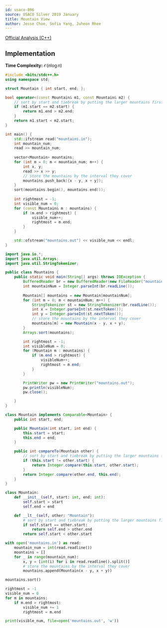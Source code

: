 ```yaml
---
id: usaco-896
source: USACO Silver 2019 January
title: Mountain View
author: Jesse Choe, Sofia Yang, Juheon Rhee
---
```


[Official Analysis (C++)](http://usaco.org/current/data/sol_mountains_silver_jan19.html)

## Implementation

**Time Complexity:** $\mathcal{O}(n\log n)$

<LanguageSection>
<CPPSection>

```cpp
#include <bits/stdc++.h>
using namespace std;

struct Mountain { int start, end; };

bool operator<(const Mountain& m1, const Mountain& m2) {
	// sort by start and tiebreak by putting the larger mountains first
	if (m1.start == m2.start) {
		return m1.end > m2.end;
	}
	return m1.start < m2.start;
}

int main() {
	std::ifstream read("mountains.in");
	int mountain_num;
	read >> mountain_num;
	
	vector<Mountain> mountains;
	for (int m = 0; m < mountain_num; m++) {
		int x, y;
		read >> x >> y;
		// store the mountains by the interval they cover
		mountains.push_back({x - y, x + y});
	}
	sort(mountains.begin(), mountains.end());
	
	int rightmost = -1;
	int visible_num = 0;
	for (const Mountain& m : mountains) {
		if (m.end > rightmost) {
			visible_num++;
			rightmost = m.end;
		}
	}

	std::ofstream("mountains.out") << visible_num << endl;
}
```

</CPPSection>
<JavaSection>

```java
import java.io.*;
import java.util.Arrays;
import java.util.StringTokenizer;

public class Mountains {
	public static void main(String[] args) throws IOException {
		BufferedReader br = new BufferedReader(new FileReader("mountains.in"));
		int mountainNum = Integer.parseInt(br.readLine());
		
		Mountain[] mountains = new Mountain[mountainNum];
		for (int m = 0; m < mountainNum; m++) {
			StringTokenizer st = new StringTokenizer(br.readLine());
			int x = Integer.parseInt(st.nextToken());
			int y = Integer.parseInt(st.nextToken());
			// store the mountains by the interval they cover
			mountains[m] = new Mountain(x - y, x + y);
		}
		Arrays.sort(mountains);

		int rightmost = -1;
		int visibleNum = 0;
		for (Mountain m : mountains) {
			if (m.end > rightmost) {
				visibleNum++;
				rightmost = m.end;
			}
		}

		PrintWriter pw = new PrintWriter("mountains.out");
		pw.println(visibleNum);
		pw.close();

	}
}

class Mountain implements Comparable<Mountain> {
	public int start, end;

	public Mountain(int start, int end) {
		this.start = start;
		this.end = end;
	}

	public int compareTo(Mountain other) {
		// sort by start and tiebreak by putting the larger mountains first
		if (this.start != other.start) {
			return Integer.compare(this.start, other.start);
		}
		return Integer.compare(other.end, this.end);
	}
}
```

</JavaSection>
<PySection>

```python
class Mountain:
	def __init__(self, start: int, end: int):
		self.start = start
		self.end = end

	def __lt__(self, other: "Mountain"):
		# sort by start and tiebreak by putting the larger mountains first
		if self.start == other.start:
			return self.end > other.end
		return self.start < other.start

with open('mountains.in') as read:
	mountain_num = int(read.readline())
	mountains = []
	for _ in range(mountain_num):
		x, y = [int(i) for i in read.readline().split()]
		# store the mountains by the interval they cover
		mountains.append(Mountain(x - y, x + y))

mountains.sort()

rightmost = -1
visible_num = 0
for m in mountains:
	if m.end > rightmost:
		visible_num += 1
		rightmost = m.end

print(visible_num, file=open('mountains.out', 'w'))
```

</PySection>
</LanguageSection>

